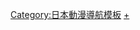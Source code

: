 {{Navbox
| name    = 週刊少年Jump 2010年代連載作品
| title   = 《[[週刊少年Jump]]》2010年代[[週刊少年Jump連載作品列表|連載漫畫作品]]
| state   = {{{state|}}}
| listclass = hlist

| group1  = 2010
| list1   =
*[[逢魔時刻動物園]]
*[[Enigma謎]]
| group2  = 2011
| list2   =
*[[magico]]
*[[戰國ARMORS]]
*[[奇怪譚 花咲一休]]
*[[鏡之國的針栖川]]
*[[黑鐵]]
*[[偽戀]]
| group3  = 2012
| list3   =
*[[排球少年！！]]
*[[睡衣女友]]
*[[戀染紅葉]]
*[[齊木楠雄的災難]]
*[[暗殺教室]]
*[[食戟之靈]]
| group4  = 2013
| list4   =
*[[境界觸發者]]
*[[SOUL CATCHER(S)]]
*[[銀河巡警JACO]]
*[[妖怪區公所]]
*[[磯部磯兵衛物語～浮世多辛苦～]]
| group5  = 2014
| list5   =
*[[鋼鐵騎士]]
*[[火之丸相撲]]
*[[我的英雄學院]]
| group6  = 2015
| list6   =
*[[學糾法庭]]
*[[嘉神的式神]]
*[[黑色五葉草]]
*[[火影忍者外傳～第七代火影與緋色的花月～]]
*[[制勝之步]]
| group7  = 2016
| list7   =
*[[搖曳莊的幽奈小姐]]
*[[鬼滅之刃]]
*[[博人传-火影次世代-|-{zh-cn:博人传-火影次世代-; zh-hk:BORUTO-火影新世代-NARUTO NEXT GENERATIONS-; zh-tw:BORUTO-火影新世代-NARUTO NEXT GENERATIONS-;}-]]
*[[約定的夢幻島]]
*[[紅色閃電]]
| group8  = 2017
| list8   =
*[[我們真的學不來！]]
*[[飢餓的瑪莉]]
*[[Dr.STONE 新石紀|Dr.STONE -新石紀-]]
*[[ROBOT×LASERBEAM]]
| group9  = 2018
| list9   =
*[[演員夜凪景 act-age|-{zh-cn:演员夜凪景 act-age; zh-tw:act-age 新世代演員; zh-hk:act-age 新世代演員;}-]]
*[[咒術迴戰]]
*[[巨型怪獸─ZIGA─]]
*[[青春期文藝復興！大衛同學]]
| group10  = 2019
| list10   =
*[[鏈鋸人]]
*[[ne0;lation]]
*[[獄卒火久摩]]
*[[SAMURAI 8 機侍 八丸傳|-{zh-cn:机侍八丸传;zh-hk:SAMURAI 8 八丸傳;zh-tw:SAMURAI 8 機侍 八丸傳;}-]]
*[[夜櫻家大作戰]]
*[[Dr.STONE 新石紀|Dr.STONE reboot:百夜]]

}}<noinclude>
{{collapsible option}}
[[Category:日本動漫導航模板]]
[[Category:週刊少年Jump連載作品|+]]
</noinclude>